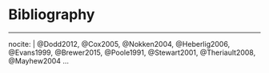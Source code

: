 
\backmatter

# Bibliography

\noindent

<!--  http://rmarkdown.rstudio.com/authoring_bibliographies_and_citations.html  -->

<!--  To create a hanging indent and spacing between entries.  These three lines may need to be removed. -->

\setlength{\parindent}{-0.20in}
\setlength{\leftskip}{0.20in}
\setlength{\parskip}{8pt}

---
nocite: | 
  @Dodd2012, @Cox2005, @Nokken2004, @Heberlig2006, @Evans1999, @Brewer2015, @Poole1991, @Stewart2001, @Theriault2008, @Mayhew2004
...
